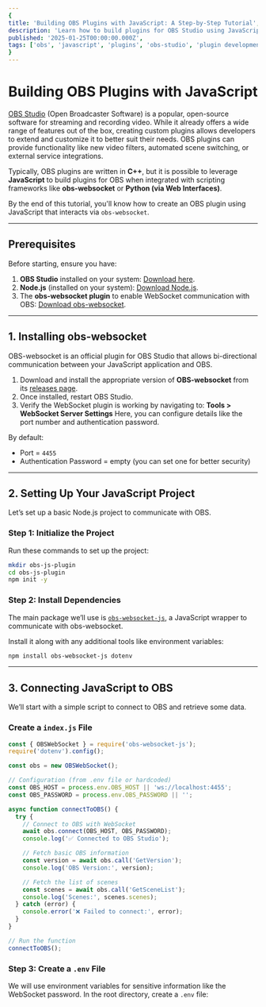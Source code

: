 ```yaml
---
{
title: 'Building OBS Plugins with JavaScript: A Step-by-Step Tutorial',
description: 'Learn how to build plugins for OBS Studio using JavaScript, enhancing its functionality and integrating your own features.',
published: '2025-01-25T00:00:00.000Z',
tags: ['obs', 'javascript', 'plugins', 'obs-studio', 'plugin development'],
}
---
```


# Building OBS Plugins with JavaScript

[OBS Studio](https://obsproject.com/) (Open Broadcaster Software) is a popular, open-source software for streaming and recording video. While it already offers a wide range of features out of the box, creating custom plugins allows developers to extend and customize it to better suit their needs. OBS plugins can provide functionality like new video filters, automated scene switching, or external service integrations.

Typically, OBS plugins are written in **C++**, but it is possible to leverage **JavaScript** to build plugins for OBS when integrated with scripting frameworks like **obs-websocket** or **Python (via Web Interfaces)**.

By the end of this tutorial, you'll know how to create an OBS plugin using JavaScript that interacts via `obs-websocket`.

---

## Prerequisites

Before starting, ensure you have:

1. **OBS Studio** installed on your system: [Download here](https://obsproject.com/).
2. **Node.js** (installed on your system): [Download Node.js](https://nodejs.org/).
3. The **obs-websocket plugin** to enable WebSocket communication with OBS:
[Download obs-websocket](https://github.com/obsproject/obs-websocket/releases).

---

## 1. **Installing obs-websocket**

OBS-websocket is an official plugin for OBS Studio that allows bi-directional communication between your JavaScript application and OBS.

1. Download and install the appropriate version of **OBS-websocket** from its [releases page](https://github.com/obsproject/obs-websocket/releases).
2. Once installed, restart OBS Studio.
3. Verify the WebSocket plugin is working by navigating to:
**Tools > WebSocket Server Settings**
Here, you can configure details like the port number and authentication password.

By default:
- Port = `4455`
- Authentication Password = empty (you can set one for better security)

---

## 2. **Setting Up Your JavaScript Project**

Let’s set up a basic Node.js project to communicate with OBS.

### Step 1: Initialize the Project

Run these commands to set up the project:

```bash
mkdir obs-js-plugin
cd obs-js-plugin
npm init -y
```

### Step 2: Install Dependencies

The main package we’ll use is [`obs-websocket-js`](https://github.com/obs-websocket-community/obs-websocket-js), a JavaScript wrapper to communicate with obs-websocket.

Install it along with any additional tools like environment variables:

```bash
npm install obs-websocket-js dotenv
```

---

## 3. **Connecting JavaScript to OBS**

We’ll start with a simple script to connect to OBS and retrieve some data.

### Create a `index.js` File

```javascript
const { OBSWebSocket } = require('obs-websocket-js');
require('dotenv').config();

const obs = new OBSWebSocket();

// Configuration (from .env file or hardcoded)
const OBS_HOST = process.env.OBS_HOST || 'ws://localhost:4455';
const OBS_PASSWORD = process.env.OBS_PASSWORD || '';

async function connectToOBS() {
  try {
    // Connect to OBS with WebSocket
    await obs.connect(OBS_HOST, OBS_PASSWORD);
    console.log('✅ Connected to OBS Studio');

    // Fetch basic OBS information
    const version = await obs.call('GetVersion');
    console.log('OBS Version:', version);

    // Fetch the list of scenes
    const scenes = await obs.call('GetSceneList');
    console.log('Scenes:', scenes.scenes);
  } catch (error) {
    console.error('❌ Failed to connect:', error);
  }
}

// Run the function
connectToOBS();
```

### Step 3: Create a `.env` File

We will use environment variables for sensitive information like the WebSocket password.
In the root directory, create a `.env` file:
